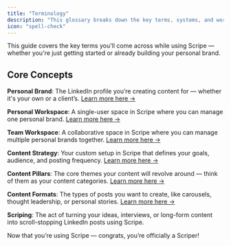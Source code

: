 ```yaml
---
title: "Terminology"
description: "This glossary breaks down the key terms, systems, and workflows behind Scripe. "
icon: "spell-check"
---
```


This guide covers the key terms you'll come across while using Scripe — whether you're just getting started or already building your personal brand.

## Core Concepts

**Personal Brand**: The LinkedIn profile you’re creating content for — whether it's your own or a client’s. [Learn more here →](/sidebar/home)

**Personal Workspace**: A single-user space in Scripe where you can manage one personal brand. [Learn more here →](/account/workspaces)

**Team Workspace**: A collaborative space in Scripe where you can manage multiple personal brands together. [Learn more here →](/team-plan/workspace)

**Content Strategy**: Your custom setup in Scripe that defines your goals, audience, and posting frequency. [Learn more here →](/content-strategy/content-strategy)

**Content Pillars**: The core themes your content will revolve around — think of them as your content categories. [Learn more here →](/content-strategy/content-strategy)

**Content Formats**: The types of posts you want to create, like carousels, thought leadership, or personal stories. [Learn more here →](/content-strategy/content-formats)

**Scriping**: The act of turning your ideas, interviews, or long-form content into scroll-stopping LinkedIn posts using Scripe.

Now that you’re using Scripe — congrats, you’re officially a Scriper\! <Icon icon="heart" />